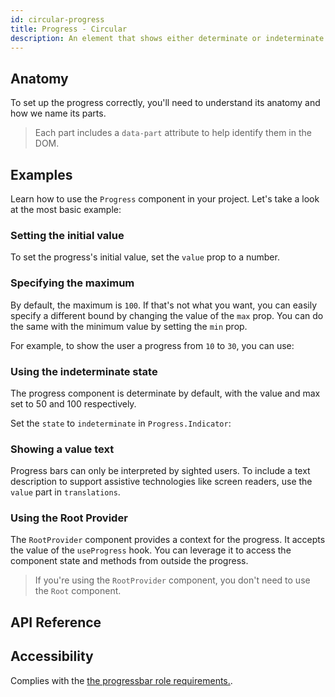 ```yaml
---
id: circular-progress
title: Progress - Circular
description: An element that shows either determinate or indeterminate progress.
---
```


<ComponentPreview id="ProgressCircular" />

## Anatomy

To set up the progress correctly, you'll need to understand its anatomy and how we name its parts.

> Each part includes a `data-part` attribute to help identify them in the DOM.

<Anatomy id="circular-progress" />

## Examples

Learn how to use the `Progress` component in your project. Let's take a look at the most basic
example:

<Example id="basic" />

### Setting the initial value

To set the progress's initial value, set the `value` prop to a number.

<Example id="initial-value" />

### Specifying the maximum

By default, the maximum is `100`. If that's not what you want, you can easily specify a different
bound by changing the value of the `max` prop. You can do the same with the minimum value by setting
the `min` prop.

For example, to show the user a progress from `10` to `30`, you can use:

<Example id="min-max" />

### Using the indeterminate state

The progress component is determinate by default, with the value and max set to 50 and 100
respectively.

Set the `state` to `indeterminate` in `Progress.Indicator`:

<Example id="indeterminate" />

### Showing a value text

Progress bars can only be interpreted by sighted users. To include a text description to support
assistive technologies like screen readers, use the `value` part in `translations`.

<Example id="value-text" />

### Using the Root Provider

The `RootProvider` component provides a context for the progress. It accepts the value of the `useProgress` hook.
You can leverage it to access the component state and methods from outside the progress.

<Example id="root-provider" />

> If you're using the `RootProvider` component, you don't need to use the `Root` component.

## API Reference

<ComponentTypes id="progress" />

## Accessibility

Complies with the [the progressbar role requirements.](https://w3c.github.io/aria/#progressbar).
